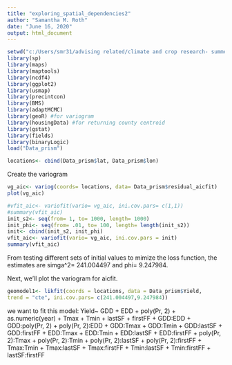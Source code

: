 ---
title: "exploring_spatial_dependencies2"
author: "Samantha M. Roth"
date: "June 16, 2020"
output: html_document
---

```{r}
setwd("c:/Users/smr31/advising related/climate and crop research- summer 2020/Climate_CornYield-master-new/Climate_CornYield-master")
library(sp)
library(maps)
library(maptools)
library(ncdf4)
library(ggplot2)
library(usmap)
library(precintcon)
library(BMS)
library(adaptMCMC)
library(geoR) #for variogram
library(housingData) #for returning county centroid
library(gstat)
library(fields)
library(binaryLogic)
load("Data_prism")
```

```{r}
locations<- cbind(Data_prism$lat, Data_prism$lon)
```
Create the variogram
```{r}
vg_aic<- variog(coords= locations, data= Data_prism$residual_aicfit)
plot(vg_aic)
```

```{r}
#vfit_aic<- variofit(vario= vg_aic, ini.cov.pars= c(1,1))
#summary(vfit_aic)
init_s2<- seq(from= 1, to= 1000, length= 1000)
init_phi<- seq(from= .01, to= 100, length= length(init_s2))
init<- cbind(init_s2, init_phi)
vfit_aic<- variofit(vario= vg_aic, ini.cov.pars = init)
summary(vfit_aic)
```
From testing different sets of initial values to mimize the loss function, the estimates are simga^2= 241.004497 and phi= 9.247984.

Next, we'll plot the variogram for aicfit.
```{r}
geomodel1<- likfit(coords = locations, data = Data_prism$Yield,
trend = "cte", ini.cov.pars= c(241.004497,9.247984))

```


we want to fit this model: Yield~ GDD + EDD + poly(Pr, 2) + as.numeric(year) + Tmax + Tmin + 
    lastSF + firstFF + GDD:EDD + GDD:poly(Pr, 2) + poly(Pr, 2):EDD + 
    GDD:Tmax + GDD:Tmin + GDD:lastSF + GDD:firstFF + EDD:Tmax + 
    EDD:Tmin + EDD:lastSF + EDD:firstFF + poly(Pr, 2):Tmax + 
    poly(Pr, 2):Tmin + poly(Pr, 2):lastSF + poly(Pr, 2):firstFF + 
    Tmax:Tmin + Tmax:lastSF + Tmax:firstFF + Tmin:lastSF + Tmin:firstFF + 
    lastSF:firstFF
